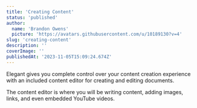 ```yaml
---
title: 'Creating Content'
status: 'published'
author:
  name: 'Brandon Owens'
  picture: 'https://avatars.githubusercontent.com/u/10189130?v=4'
slug: 'creating-content'
description: ''
coverImage: ''
publishedAt: '2023-11-05T15:09:24.674Z'
---
```


Elegant gives you complete control over your content creation experience with an included content editor for creating and editing documents.

The content editor is where you will be writing content, adding images, links, and even embedded YouTube videos.



<div class="my-8 shadow-xl"><img class="rounded-xl" src="/api/images/elegant_content_editor-E0Mz.gif" alt=""></div>



